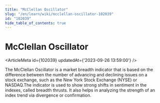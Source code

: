 ```yaml
---
title: "McClellan Oscillator"
slug: "/en/learn/wiki/mcclellan-oscillator-102039"
id: "102039"
hide_table_of_contents: true
---
```



# McClellan Oscillator

<ArticleMeta id={102039} updatedAt={'2023-09-26 13:59:00'} />
<div className='border-solid border-b border-t-0 my-4 border-[var(--ifm-color-gray-300)]' />

The McClellan Oscillator is a market breadth indicator that is based on the difference between the number of advancing and declining issues on a stock exchange, such as the New York Stock Exchange (NYSE) or NASDAQ.The indicator is used to show strong shifts in sentiment in the indexes, called breadth thrusts. It also helps in analyzing the strength of an index trend via divergence or confirmation.

